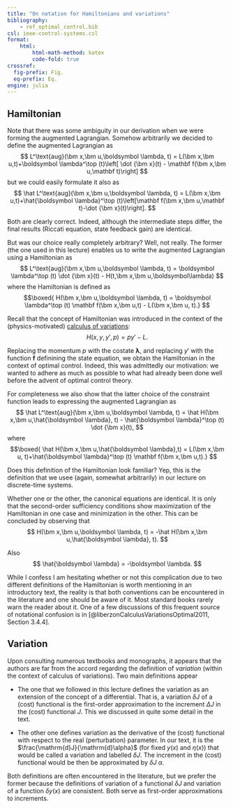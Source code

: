 ```yaml
---
title: "On notation for Hamiltonians and variations"
bibliography: 
    - ref_optimal_control.bib
csl: ieee-control-systems.csl
format:
    html:
        html-math-method: katex
        code-fold: true
crossref:
  fig-prefix: Fig. 
  eq-prefix: Eq.
engine: julia
---
```


## Hamiltonian

Note that there was some ambiguity in our derivation when we were forming the augmented Lagrangian. Somehow arbitrarily we decided to define the augmented Lagrangian as 
$$
 L^\text{aug}(\bm x,\bm u,\boldsymbol \lambda, t) =  L(\bm x,\bm u,t)+\boldsymbol \lambda^\top (t)\left[ \dot {\bm x}(t) - \mathbf f(\bm x,\bm u,\mathbf t)\right]
$$
but we could easily formulate it also as
$$
 \hat L^\text{aug}(\bm x,\bm u,\boldsymbol \lambda, t) =  L(\bm x,\bm u,t)+\hat{\boldsymbol \lambda}^\top (t)\left[\mathbf f(\bm x,\bm u,\mathbf t)-\dot {\bm x}(t)\right].
$$

Both are clearly correct. Indeed, although the intermediate steps differ, the final results (Riccati equation, state feedback gain) are identical. 

But was our choice really completely arbitrary? Well, not really. The former (the one used in this lecture) enables us to write the augmented Lagrangian using a Hamiltonian as 
$$
 L^\text{aug}(\bm x,\bm u,\boldsymbol \lambda, t) =  \boldsymbol \lambda^\top (t) \dot {\bm x}(t) - H(t,\bm x,\bm u,\boldsymbol\lambda)
$$
where the Hamiltonian is defined as
$$\boxed{
 H(\bm x,\bm u,\boldsymbol \lambda, t) = \boldsymbol \lambda^\top (t) \mathbf f(\bm x,\bm u,t) - L(\bm x,\bm u, t).}
$$

Recall that the concept of Hamiltonian was introduced in the context of the (physics-motivated) [calculus of variations](cont_indir_calculus_of_variations.qmd): 
$$
H(x,y,y',p) = py'-L.
$$ 

Replacing the momentum $p$ with the costate $\boldsymbol \lambda$, and replacing $y'$ with the function $\mathbf f$ definining the state equation, we obtain the Hamiltonian in the context of optimal control. Indeed, this was admittedly our motivation: we wanted to adhere as much as possible to what had already been done well before the advent of optimal control theory. 

For completeness we also show that the latter choice of the constraint function leads to expressing the augmented Lagrangian as
$$
 \hat L^\text{aug}(\bm x,\bm u,\boldsymbol \lambda, t) =  \hat H(\bm x,\bm u,\hat{\boldsymbol \lambda}, t) - \hat{\boldsymbol \lambda}^\top (t) \dot {\bm x}(t),
$$
where 
$$\boxed{
 \hat H(\bm x,\bm u,\hat{\boldsymbol \lambda},t) = L(\bm x,\bm u, t)+\hat{\boldsymbol \lambda}^\top (t) \mathbf f(\bm x,\bm u,t).}
$$

Does this definition of the Hamiltonian look familiar? Yep, this is the definition that we usee (again, somewhat arbitrarily) in our lecture on discrete-time systems. 

Whether one or the other, the canonical equations are identical. It is only that the second-order sufficiency conditions show maximization of the Hamiltonian in one case and minimization in the other. This can be concluded by observing that 
$$
 H(\bm x,\bm u,\boldsymbol \lambda, t) = -\hat H(\bm x,\bm u,\hat{\boldsymbol \lambda}, t).
$$

Also
$$
\hat{\boldsymbol \lambda} = -\boldsymbol \lambda.
$$

While I confess I am hesitating whether or not this complication due to two different definitions of the Hamiltonian is worth mentioning in an introductory text, the reality is that both conventions can be encountered in the literature and one should be aware of it. Most standard books rarely warn the reader about it. One of a few discussions of this frequent source of notational confusion is in [@liberzonCalculusVariationsOptimal2011, Section 3.4.4].

## Variation

Upon consulting numerous textbooks and monographs, it appears that the authors are far from the accord regarding the definition of *variation* (within the context of calculus of variations). Two main definitions appear 

- The one that we followed in this lecture defines the variation as an extension of the concept of a differential. That is, a variation $\delta J$ of a (cost) functional is the first-order approximation to the increment $\Delta J$ in the (cost) functional $J$. This we discussed in quite some detail in the text.

- The other one defines variation as the derivative of the (cost) functional with respect to the real (perturbation) parameter. In our text, it is the $\frac{\mathrm{d}J}{\mathrm{d}\alpha}$ (for fixed $y(x)$ and $\eta(x)$) that would be called a variation and labelled $\delta J$. The increment in the (cost) functional would be then be approximated by $\delta J\;\alpha$. 

Both definitions are often encountered in the literature, but we prefer the former because the definitions of variation of a functional $\delta J$ and variation of a function $\delta y(x)$ are consistent. Both serve as first-order approximations to increments.